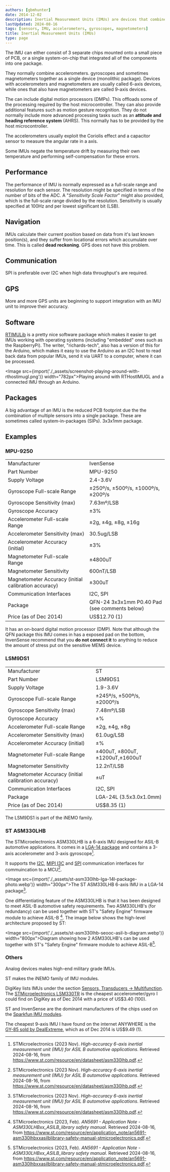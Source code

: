 ```yaml
---
authors: [gbmhunter]
date: 2014-12-02
description: Inertial Measurement Units (IMUs) are devices that combine accelerometers, gyroscopes and sometimes magnetometers together as a single device. These days they are usually made with MEMS technology and are housed in tiny SMD packages.
lastUpdated: 2024-08-16
tags: [sensors, IMU, accelerometers, gyroscopes, magnetometers]
title: Inertial Measurement Units (IMUs)
type: page
---
```


The IMU can either consist of 3 separate chips mounted onto a small piece of PCB, or a single system-on-chip that integrated all of the components into one package.

They normally combine accelerometers. gyroscopes and sometimes magnetometers together as a single device (monolithic package). Devices with accelerometers and magnetometers are usually called 6-axis devices, while ones that also have magnetometers are called 9-axis devices.

The can include digital motion processors (DMPs). This offloads some of the processing required by the host microcontroller. They can also provide additional features such as motion gesture recognition. They do not normally include more advanced processing tasks such as an **attitude and heading reference system** (AHRS). This normally has to be provided by the host microcontroller.

The accelerometers usually exploit the Coriolis effect and a capacitor sensor to measure the angular rate in a axis.

Some IMUs negate the temperature drift by measuring their own temperature and performing self-compensation for these errors.

## Performance

The performance of IMU is normally expressed as a full-scale range and resolution for each sensor. The resolution might be specified in terms of the number of bits of the ADC. A "_Sensitivity Scale Factor_" might also provided, which is the full-scale range divided by the resolution. Sensitivity is usually specified at 100Hz and per lowest significant bit (LSB).

## Navigation

IMUs calculate their current position based on data from it's last known position(s), and they suffer from locational errors which accumulate over time. This is called **dead reckoning**. GPS does not have this problem.

## Communication

SPI is preferable over I2C when high data throughput's are required.

## GPS

More and more GPS units are beginning to support integration with an IMU unit to improve their accuracy.

## Software

[RTIMULib](https://github.com/RTIMULib/RTIMULib) is a pretty nice software package which makes it easier to get IMUs working with operating systems (including "embedded" ones such as the RaspberryPi). The writer, "richards-tech", also has a version of this for the Arduino, which makes it easy to use the Arduino as an I2C host to read back data from popular IMUs, send it via UART to a computer, where it can be processed.

<Image src={import('./_assets/screenshot-playing-around-with-rthostimugl.png')} width="782px">Playing around with RTHostIMUGL and a connected IMU through an Arduino.</Image>

## Packages

A big advantage of an IMU is the reduced PCB footprint due the the combination of multiple sensors into a single package. These are sometimes called system-in-packages (SIPs). 3x3x1mm package.

## Examples

### MPU-9250

<table>
<tbody >
<tr >
<td >Manufacturer</td>
<td >IvenSense</td>
</tr>
<tr >
<td >Part Number</td>
<td >MPU-9250</td>
</tr>
<tr >
<td >Supply Voltage</td>
<td >2.4-3.6V</td>
</tr>
<tr >
<td >Gyroscope Full-scale Range</td>

<td >±250º/s, ±500º/s, ±1000º/s, ±200º/s</td>
</tr>
<tr >

<td >Gyroscope Sensitivity (max)</td>

<td >7.63mº/LSB</td>
</tr>
<tr >

<td >Gyroscope Accuracy</td>

<td >±3%</td>
</tr>
<tr >

<td >Accelerometer Full-scale Range</td>

<td >±2g, ±4g, ±8g, ±16g</td>
</tr>
<tr >

<td >Accelerometer Sensitivity (max)</td>

<td >30.5ug/LSB</td>
</tr>
<tr >

<td >Accelerometer Accuracy (initial)</td>

<td >±3%</td>
</tr>
<tr >

<td >Magnetometer Full-scale Range</td>

<td >±4800uT</td>
</tr>
<tr >

<td >Magnetometer Sensitivity</td>

<td >600nT/LSB</td>
</tr>
<tr >

<td >Magnetometer Accuracy (initial calibration accuracy)</td>

<td >±300uT</td>
</tr>
<tr >

<td >Communication Interfaces</td>

<td >I2C, SPI</td>
</tr>
<tr >

<td >Package</td>

<td >QFN-24 3x3x1mm P0.40 Pad (see comments below)</td>
</tr>
<tr >

<td >Price (as of Dec 2014)</td>

<td >US$12.70 (1)</td>
</tr>
</tbody>
</table>

It has an on-board digital motion processor (DMP). Note that although the QFN package this IMU comes in has a exposed pad on the bottom, InvenSense recommend that you **do not connect it** to anything to reduce the amount of stress put on the sensitive MEMS device.

### LSM9DS1

<table>
<tbody >
<tr >
<td >Manufacturer</td>
<td >ST</td>
</tr>
<tr >
<td >Part Number</td>
<td >LSM9DS1</td>
</tr>
<tr >
<td >Supply Voltage</td>
<td >1.9-3.6V</td>
</tr>
<tr >
<td >Gyroscope Full-scale Range</td>
<td >±245º/s, ±500º/s, ±2000º/s</td>
</tr>
<tr >
<td >Gyroscope Sensitivity (max)</td>
<td >7.48mº/LSB</td>
</tr>
<tr >
<td >Gyroscope Accuracy</td>
<td >±%</td>
</tr>
<tr >
<td >Accelerometer Full-scale Range</td>
<td >±2g, ±4g, ±8g</td>
</tr>
<tr >
<td >Accelerometer Sensitivity (max)</td>
<td >61.0ug/LSB</td>
</tr>
<tr >
<td >Accelerometer Accuracy (initial)</td>
<td >±%</td>
</tr>
<tr >
<td >Magnetometer Full-scale Range</td>
<td >±400uT, ±800uT, ±1200uT,±1600uT</td>
</tr>
<tr >
<td >Magnetometer Sensitivity</td>
<td >12.2nT/LSB</td>
</tr>
<tr >
<td >Magnetometer Accuracy (initial calibration accuracy)</td>
<td >±uT</td>
</tr>
<tr >
<td >Communication Interfaces</td>
<td >I2C, SPI</td>
</tr>
<tr >
<td >Package</td>
<td >LGA-24L (3.5x3.0x1.0mm)</td>
</tr>
<tr >
<td >Price (as of Dec 2014)</td>
<td >US$8.35 (1)</td>
</tr>
</tbody>
</table>

The LSM9DS1 is part of the iNEMO family.

### ST ASM330LHB

The STMicroelectronics ASM330LHB is a 6-axis IMU designed for ASIL-B automotive applications. It comes in a [LGA-14 package](/pcb-design/component-packages/lga-component-package/) and contains a 3-axis accelerometer and 3-axis gyroscope[^st-asm330lhb-imu-ds].

It supports the [I2C](/electronics/communication-protocols/i2c-communication-protocol/), [MIPI I3C](/electronics/communication-protocols/i3c-communication-protocol/) and [SPI](/electronics/communication-protocols/spi-communication-protocol/) communication interfaces for commuincation to a MCU[^st-asm330lhb-imu-ds].

<Image src={import('./_assets/st-asm330lhb-lga-14l-package-photo.webp')} width="300px">The ST ASM330LHB 6-axis IMU in a LGA-14 package[^st-asm330lhb-imu-ds].</Image>

One differentiating feature of the ASM330LHB is that it has been designed to meet ASIL-B automotive safety requirements. Two ASM330LHB's (for redundancy) can be used together with ST's "Safety Engine" firmware module to achieve ASIL-B [^st-asm330lhb-asil-b-safety-manual]. The image below shows the high-level architecture proposed by ST:

<Image src={import('./_assets/st-asm330lhb-seooc-asil-b-diagram.webp')} width="800px">Diagram showing how 2 ASM330LHB's can be used together with ST's "Safety Engine" firmware module to achieve ASIL-B[^st-asm330lhb-asil-b-safety-manual].</Image>

### Others

Analog devices makes high-end military grade IMUs.

ST makes the iNEMO family of IMU modules.

DigiKey lists IMUs under the section [Sensors, Transducers -> Multifunction](http://www.digikey.com/product-search/en/sensors-transducers/multifunction/). The [STMicroelectronics LSM330TR](http://www.digikey.com/product-detail/en/LSM330TR/497-14381-1-ND/) is the cheapest accelerometer/gyro I could find on DigiKey as of Dec 2014 with a price of US$3.40 (100).

ST and InvenSense are the dominant manufacturers of the chips used on the [Sparkfun IMU modules](https://www.sparkfun.com/categories/160).

The cheapest 9-axis IMU I have found on the internet ANYWHERE is the [GY-85 sold by DealExtreme](http://www.dx.com/p/gy-85-6dof-9dof-imu-sensor-module-for-arduino-148436), which as of Dec 2014 is US$9.49 (1).

[^st-asm330lhb-imu-ds]: STMicroelectronics (2023 Nov). _High-accuracy 6-axis inertial measurement unit (IMU) for ASIL B automotive applications_. Retrieved 2024-08-16, from https://www.st.com/resource/en/datasheet/asm330lhb.pdf.
[^st-asm330lhb-asil-b-safety-manual]: STMicroelectronics (2023, Feb). _AN5691 - Application Note - ASM330LHBxx_ASILB_library safety manual_. Retrieved 2024-08-16, from https://www.st.com/resource/en/application_note/an5691-asm330lhbxxasilblibrary-safety-manual-stmicroelectronics.pdf.
